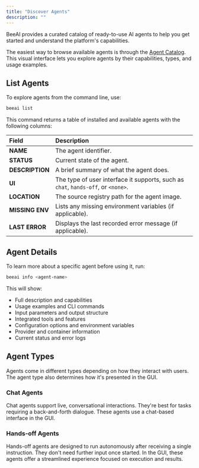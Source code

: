 ```yaml
---
title: "Discover Agents"
description: ""
---
```


BeeAI provides a curated catalog of ready-to-use AI agents to help you get started and understand the platform's capabilities. 

The easiest way to browse available agents is through the [Agent Catalog](https://beeai.dev/agents). This visual interface lets you explore agents by their capabilities, types, and usage examples.

## List Agents

To explore agents from the command line, use:

```bash
beeai list
```

This command returns a table of installed and available agents with the following columns:

| **Field**       | **Description**                                                                    |
|:-----------------|:----------------------------------------------------------------------------------|
| **NAME**         | The agent identifier.                                                             |
| **STATUS**       | Current state of the agent.                                                       |
| **DESCRIPTION**  | A brief summary of what the agent does.                                           |
| **UI**           | The type of user interface it supports, such as `chat`, `hands-off`, or `<none>`. |
| **LOCATION**     | The source registry path for the agent image.                                     |
| **MISSING ENV**  | Lists any missing environment variables (if applicable).                          |
| **LAST ERROR**   | Displays the last recorded error message (if applicable).                         |

## Agent Details

To learn more about a specific agent before using it, run:

```bash
beeai info <agent-name>
```

This will show:
- Full description and capabilities
- Usage examples and CLI commands
- Input parameters and output structure
- Integrated tools and features
- Configuration options and environment variables
- Provider and container information
- Current status and error logs

## Agent Types

Agents come in different types depending on how they interact with users. The agent type also determines how it's presented in the GUI.

### Chat Agents

Chat agents support live, conversational interactions. They're best for tasks requiring a back-and-forth dialogue. These agents use a chat-based interface in the GUI.

### Hands-off Agents  

Hands-off agents are designed to run autonomously after receiving a single instruction. They don't need further input once started. In the GUI, these agents offer a streamlined experience focused on execution and results.